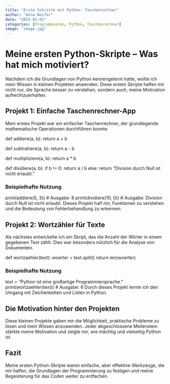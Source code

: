 ```yaml
---
title: "Erste Schritte mit Python: Taschenrechner"
author: "Anna Neifer"
date: "2025-01-03"
categories: [Programmieren, Python, Taschenrechner]
image: "image.jpg"
---
```


# Meine ersten Python-Skripte – Was hat mich motiviert?
Nachdem ich die Grundlagen von Python kennengelernt hatte, wollte ich mein Wissen in kleinen Projekten anwenden. 
Diese ersten Skripte halfen mir nicht nur, die Sprache besser zu verstehen, sondern auch, meine Motivation aufrechtzuerhalten.

## Projekt 1: Einfache Taschenrechner-App
Mein erstes Projekt war ein einfacher Taschenrechner, der grundlegende mathematische Operationen durchführen konnte.

def addiere(a, b):
    return a + b

def subtrahiere(a, b):
    return a - b

def multipliziere(a, b):
    return a * b

def dividiere(a, b):
    if b != 0:
        return a / b
    else:
        return "Division durch Null ist nicht erlaubt."

### Beispielhafte Nutzung
print(addiere(5, 3))        # Ausgabe: 8
print(dividiere(10, 0))     # Ausgabe: Division durch Null ist nicht erlaubt.
Dieses Projekt half mir, Funktionen zu verstehen und die Bedeutung von Fehlerbehandlung zu erkennen.

## Projekt 2: Wortzähler für Texte
Als nächstes entwickelte ich ein Skript, das die Anzahl der Wörter in einem gegebenen Text zählt. Dies war besonders nützlich für die Analyse von Dokumenten.

def wortzaehler(text):
    woerter = text.split()
    return len(woerter)

### Beispielhafte Nutzung
text = "Python ist eine großartige Programmiersprache."
print(wortzaehler(text))    # Ausgabe: 6
Durch dieses Projekt lernte ich den Umgang mit Zeichenketten und Listen in Python.

## Die Motivation hinter den Projekten
Diese kleinen Projekte gaben mir die Möglichkeit, praktische Probleme zu lösen und mein Wissen anzuwenden. Jeder abgeschlossene Meilenstein stärkte meine Motivation und zeigte mir, wie mächtig und vielseitig Python ist.

## Fazit
Meine ersten Python-Skripte waren einfache, aber effektive Werkzeuge, die mir halfen, die Grundlagen der Programmierung zu festigen und meine Begeisterung für das Coden weiter zu entfachen.

